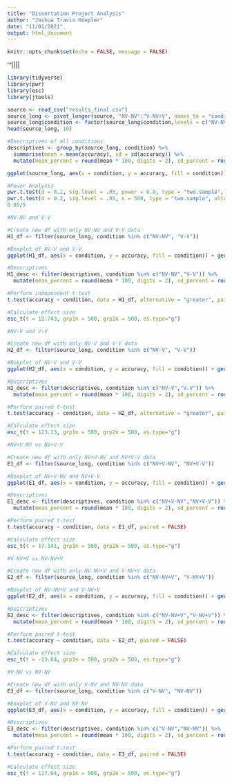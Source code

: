```yaml
---
title: "Dissertation Project Analysis"
author: "Joshua Travis Hiepler"
date: "11/01/2021"
output: html_document
---
```


```r
knitr::opts_chunk$set(echo = FALSE, message = FALSE)
```
'"||||
```r
library(tidyverse)
library(pwr)
library(esc)
library(jtools)
```

```r
source <- read_csv("results_final.csv")
source_long <- pivot_longer(source, "NV-NV":"V-NV+V", names_to = "condition", values_to = "accuracy")
source_long$condition <- factor(source_long$condition,levels = c("NV-NV", "V-V", "NV-V", "V-NV", "NV-NV+V", "V-NV+V", "NV+V-NV", "NV+V-V"))
head(source_long, 10)
```
```r
#Descriptives of all conditions
descriptives <- group_by(source_long, condition) %>%
  summarise(mean = mean(accuracy), sd = sd(accuracy)) %>%
  mutate(mean_percent = round(mean * 100, digits = 2), sd_percent = round(sd * 100, digits = 2))

ggplot(source_long, aes(x = condition, y = accuracy, fill = condition)) + geom_boxplot(width=0.6) + geom_violin(trim=FALSE, width=0.8, alpha=0.5) + scale_fill_manual(values=c("red","gold","green","orange","turquoise","sky blue","purple","dark green")) + theme_apa() + labs(x = "Model Condition", y = "Identification Accuracy") + scale_y_continuous(breaks = seq(0, 1, .05), labels = scales::percent) 

#Power Analysis
pwr.t.test(d = 0.2, sig.level = .05, power = 0.8, type = "two.sample", alternative = "greater")
pwr.t.test(d = 0.2, sig.level = .05, n = 500, type = "two.sample", alternative = "greater")
0.05/5
```
```r
#NV-NV and V-V

#Create new df with only NV-NV and V-V data
H1_df <- filter(source_long, condition %in% c("NV-NV", "V-V"))

#Boxplot of NV-V and V-V
ggplot(H1_df, aes(x = condition, y = accuracy, fill = condition)) + geom_boxplot(width=0.6) + geom_violin(trim=FALSE, width=0.8, alpha=0.5) + scale_fill_manual(values=c("red","gold")) + theme_apa() + labs(x = "Model Condition", y = "Identification Accuracy") + scale_y_continuous(breaks = seq(0, 1, .05), labels = scales::percent) 

#Descriptives
H1_desc <- filter(descriptives, condition %in% c("NV-NV","V-V")) %>%
  mutate(mean_percent = round(mean * 100, digits = 2), sd_percent = round(sd * 100, digits = 2), difference = round(max(mean_percent)-min(mean_percent), digits = 2))

#Perform independent t-test
t.test(accuracy ~ condition, data = H1_df, alternative = "greater", paired = FALSE)

#Calculate effect size
esc_t(t = 12.743, grp1n = 500, grp2n = 500, es.type="g")
```
```r
#NV-V and V-V

#Create new df with only NV-V and V-V data
H2_df <- filter(source_long, condition %in% c("NV-V", "V-V"))

#Boxplot of NV-V and V-V
ggplot(H2_df, aes(x = condition, y = accuracy, fill = condition)) + geom_boxplot(width=0.6) + geom_violin(trim=FALSE, width=0.8, alpha=0.5) + scale_fill_manual(values=c("gold","green")) + theme_apa() + labs(x = "Model Condition", y = "Identification Accuracy") + scale_y_continuous(breaks = seq(0, 1, .05), labels = scales::percent)

#Descriptives
H2_desc <- filter(descriptives, condition %in% c("NV-V","V-V")) %>%
  mutate(mean_percent = round(mean * 100, digits = 2), sd_percent = round(sd * 100, digits = 2), difference = round(max(mean_percent)-min(mean_percent), digits = 2))

#Perform paired t-test
t.test(accuracy ~ condition, data = H2_df, alternative = "greater", paired = FALSE)

#Calculate effect size
esc_t(t = 123.13, grp1n = 500, grp2n = 500, es.type="g")
```
```r
#NV+V-NV vs NV+V-V

#Create new df with only NV+V-NV and NV+V-V data
E1_df <- filter(source_long, condition %in% c("NV+V-NV", "NV+V-V"))

#Boxplot of NV+V-NV and NV+V-V
ggplot(E1_df, aes(x = condition, y = accuracy, fill = condition)) + geom_boxplot(width=0.6) + geom_violin(trim=FALSE, width=0.8, alpha=0.5) + scale_fill_manual(values=c("purple","dark green")) + theme_apa() + labs(x = "Model Condition", y = "Identification Accuracy") + scale_y_continuous(breaks = seq(0, 1, .05), labels = scales::percent)

#Descriptives
E1_desc <- filter(descriptives, condition %in% c("NV+V-NV","NV+V-V")) %>%
  mutate(mean_percent = round(mean * 100, digits = 2), sd_percent = round(sd * 100, digits = 2), difference = round(max(mean_percent)-min(mean_percent), digits = 2))

#Perform paired t-test
t.test(accuracy ~ condition, data = E1_df, paired = FALSE)

#Calculate effect size
esc_t(t = 17.141, grp1n = 500, grp2n = 500, es.type="g")
```
```r
#V-NV+V vs NV-NV+V

#Create new df with only NV-NV+V and V-NV+V data
E2_df <- filter(source_long, condition %in% c("NV-NV+V", "V-NV+V"))

#Boxplot of NV-NV+V and V-NV+V
ggplot(E2_df, aes(x = condition, y = accuracy, fill = condition)) + geom_boxplot(width=0.6) + geom_violin(trim=FALSE, width=0.8, alpha=0.5) + scale_fill_manual(values=c("turquoise","sky blue")) + theme_apa() + labs(x = "Model Condition", y = "Identification Accuracy") + scale_y_continuous(breaks = seq(0, 1, .05), labels = scales::percent)

#Descriptives
E2_desc <- filter(descriptives, condition %in% c("NV-NV+V","V-NV+V")) %>%
  mutate(mean_percent = round(mean * 100, digits = 2), sd_percent = round(sd * 100, digits = 2), difference = round(max(mean_percent)-min(mean_percent), digits = 2))

#Perform paired t-test
t.test(accuracy ~ condition, data = E2_df, paired = FALSE)

#Calculate effect size
esc_t(t = -13.84, grp1n = 500, grp2n = 500, es.type="g")
```
```r
#V-NV vs NV-NV

#Create new df with only V-NV and NV-NV data
E3_df <- filter(source_long, condition %in% c("V-NV", "NV-NV"))

#Boxplot of V-NV and NV-NV
ggplot(E3_df, aes(x = condition, y = accuracy, fill = condition)) + geom_boxplot(width=0.6) + geom_violin(trim=FALSE, width=0.8, alpha=0.5) + scale_fill_manual(values=c("red","orange")) + theme_apa() + labs(x = "Model Condition", y = "Identification Accuracy") + scale_y_continuous(breaks = seq(0, 1, .05), labels = scales::percent)

#Descriptives
E3_desc <- filter(descriptives, condition %in% c("V-NV","NV-NV")) %>%
  mutate(mean_percent = round(mean * 100, digits = 2), sd_percent = round(sd * 100, digits = 2), difference = round(max(mean_percent)-min(mean_percent), digits = 2))

#Perform paired t-test
t.test(accuracy ~ condition, data = E3_df, paired = FALSE)

#Calculate effect size
esc_t(t = 117.04, grp1n = 500, grp2n = 500, es.type="g")
```


